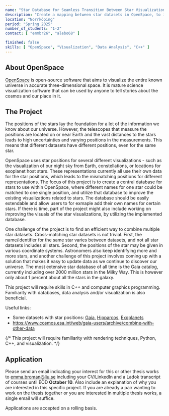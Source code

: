 ```yaml
---
name: "Star Database for Seamless Transition Between Star Visualizations "
description: "Create a mapping between star datasets in OpenSpace, to improve transitions between different visual represenatations of stars and related datasets."
location: "Norrköping"
period: "Spring 2025"
number_of_students: "1-2"
contact: [ "emmbr26", "alebo68" ]

finished: false
skills: [ "OpenSpace", "Visualization", "Data Analysis", "C++" ]
---
```


## About OpenSpace
[OpenSpace](https://openspaceproject.com) is open-source software that aims to visualize the entire known universe in accurate three-dimensional space.  It is mature science visualization software that can be used by anyone to tell stories about the cosmos and our place in it.

## The Project
The positions of the stars lay the foundation for a lot of the information we know about our universe. However, the telescopes that measure the positions are located on or near Earth and the vast distances to the stars leads to high uncertainties and varying positions in the measurements. This means that different datasets have different positions, even for the same star.

OpenSpace uses star positions for several different visualizations - such as the visualization of our night sky from Earth, constellations, or locations for exoplanet host stars. These representations currently all use their own data for the star positions, which leads to the mismatching positions for different representations. The focus of this project is to create a central database for stars to use within OpenSpace, where different names for one star could be matched to one single position, and utilize that database to improve the existing visualizations related to stars. The database should be easily extendable and allow users to for exmaple add their own names for certain stars. If there is time, part of the project might also include working on improving the visuals of the star visualizations, by utilizing the implemented database.

One challenge of the project is to find an efficient way to combine multiple star datasets. Cross-matching star datasets is not trivial. First, the name/identifier for the same star varies between datasets, and not all star datasets includes all stars. Second, the positions of the star may be given in various coordinate systems. Astronomers also keep identifying more and more stars, and another challenge of this project involves coming up with a solution that makes it easy to update data as we continue to discover our universe. The most extensive star database of all time is the Gaia catalog, currently including over 2000 million stars in the Milky Way. This is however only about 1 percent about all the stars in the galaxy.

This project will require skills in C++ and computer graphics programming. Familiarity with databases, data analysis and/or visualization is also beneficial.

Useful links:
- Some datasets with star positions: [Gaia](https://gea.esac.esa.int/archive/), [Hipparcos](https://heasarc.gsfc.nasa.gov/w3browse/all/hipparcos.html), [Exoplanets](https://exoplanetarchive.ipac.caltech.edu/index.html)
- https://www.cosmos.esa.int/web/gaia-users/archive/combine-with-other-data


{/* This project will require familiarity with rendering techniques, Python, C++, and visualization. */}

## Application
Please send an email indicating your interest for this or other thesis works to [emma.broman@liu.se](mailto:emma.broman@liu.se) including your CV/LinkedIn and a Ladok transcript of courses until EOD **October 10**.
Also include an explanation of why you are interested in this specific project. If you are already a pair wanting to work on the thesis together or you are interested in multiple thesis works, a single email will suffice.

Applications are accepted on a rolling basis.
